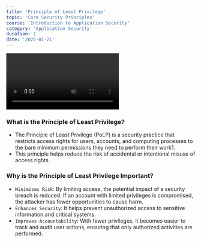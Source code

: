 ```yaml
---
title: 'Principle of Least Privilege'
topic: 'Core Security Principles'
course: 'Introduction to Application Security'
category: 'Application Security'
duration: 1
date: '2025-01-21'
---
```


<video controls>
  <source src="/static/courses/videos/principle-of-least-privilege.mp4" type="video/mp4" />
</video>

### What is the Principle of Least Privilege?

- The Principle of Least Privilege (PoLP) is a security practice that restricts access rights for users, accounts, and computing processes to the bare minimum permissions they need to perform their work1.
- This principle helps reduce the risk of accidental or intentional misuse of access rights.

### Why is the Principle of Least Privilege Important?

- `Minimizes Risk`: By limiting access, the potential impact of a security breach is reduced. If an account with limited privileges is compromised, the attacker has fewer opportunities to cause harm.
- `Enhances Security`: It helps prevent unauthorized access to sensitive information and critical systems.
- `Improves Accountability`: With fewer privileges, it becomes easier to track and audit user actions, ensuring that only authorized activities are performed.
